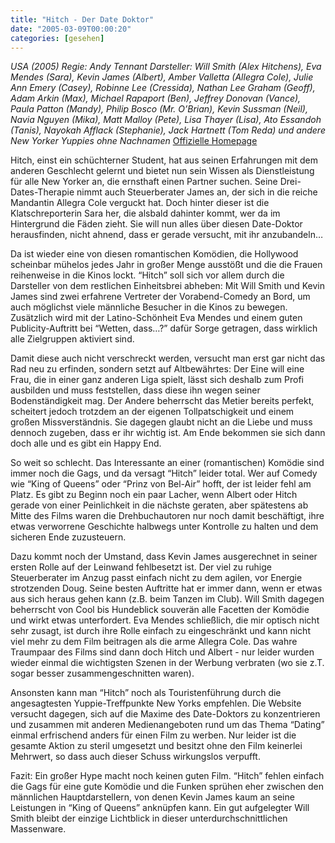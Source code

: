 ```yaml
---
title: "Hitch - Der Date Doktor"
date: "2005-03-09T00:00:20"
categories: [gesehen]
---
```


*USA (2005)
Regie: Andy Tennant
Darsteller: Will Smith (Alex Hitchens), Eva Mendes (Sara), Kevin James (Albert), Amber Valletta (Allegra Cole), Julie Ann Emery (Casey), Robinne Lee (Cressida), Nathan Lee Graham (Geoff), Adam Arkin (Max), Michael Rapaport (Ben), Jeffrey Donovan (Vance), Paula Patton (Mandy), Philip Bosco (Mr. O'Brian), Kevin Sussman (Neil), Navia Nguyen (Mika), Matt Malloy (Pete), Lisa Thayer (Lisa), Ato Essandoh (Tanis), Nayokah Afflack (Stephanie), Jack Hartnett (Tom Reda) und andere New Yorker Yuppies ohne Nachnamen*
[Offizielle Homepage](http://www.date-doktor.de/site/index.html)

Hitch, einst ein schüchterner Student, hat aus seinen Erfahrungen mit dem anderen Geschlecht gelernt und bietet nun sein Wissen als Dienstleistung für alle New Yorker an, die ernsthaft einen Partner suchen. Seine Drei-Dates-Therapie nimmt auch Steuerberater James an, der sich in die reiche Mandantin Allegra Cole verguckt hat. Doch hinter dieser ist die Klatschreporterin Sara her, die alsbald dahinter kommt, wer da im Hintergrund die Fäden zieht. Sie will nun alles über diesen Date-Doktor herausfinden, nicht ahnend, dass er gerade versucht, mit ihr anzubandeln...

Da ist wieder eine von diesen romantischen Komödien, die Hollywood scheinbar mühelos jedes Jahr in großer Menge ausstößt und die die Frauen reihenweise in die Kinos lockt. "Hitch" soll sich vor allem durch die Darsteller von dem restlichen Einheitsbrei abheben: Mit Will Smith und Kevin James sind zwei erfahrene Vertreter der Vorabend-Comedy an Bord, um auch möglichst viele männliche Besucher in die Kinos zu bewegen. Zusätzlich wird mit der Latino-Schönheit Eva Mendes und einem guten Publicity-Auftritt bei "Wetten, dass...?" dafür Sorge getragen, dass wirklich alle Zielgruppen aktiviert sind.

Damit diese auch nicht verschreckt werden, versucht man erst gar nicht das Rad neu zu erfinden, sondern setzt auf Altbewährtes: Der Eine will eine Frau, die in einer ganz anderen Liga spielt, lässt sich deshalb zum Profi ausbilden und muss feststellen, dass diese ihn wegen seiner Bodenständigkeit mag. Der Andere beherrscht das Metier bereits perfekt, scheitert jedoch trotzdem an der eigenen Tollpatschigkeit und einem großen Missverständnis. Sie dagegen glaubt nicht an die Liebe und muss dennoch zugeben, dass er ihr wichtig ist. Am Ende bekommen sie sich dann doch alle und es gibt ein Happy End.

So weit so schlecht. Das Interessante an einer (romantischen) Komödie sind immer noch die Gags, und da versagt "Hitch" leider total. Wer auf Comedy wie "King of Queens" oder "Prinz von Bel-Air" hofft, der ist leider fehl am Platz. Es gibt zu Beginn noch ein paar Lacher, wenn Albert oder Hitch gerade von einer Peinlichkeit in die nächste geraten, aber spätestens ab Mitte des Films waren die Drehbuchautoren nur noch damit beschäftigt, ihre etwas verworrene Geschichte halbwegs unter Kontrolle zu halten und dem sicheren Ende zuzusteuern.

Dazu kommt noch der Umstand, dass Kevin James ausgerechnet in seiner ersten Rolle auf der Leinwand fehlbesetzt ist. Der viel zu ruhige Steuerberater im Anzug passt einfach nicht zu dem agilen, vor Energie strotzenden Doug. Seine besten Auftritte hat er immer dann, wenn er etwas aus sich heraus gehen kann (z.B. beim Tanzen im Club). Will Smith dagegen beherrscht von Cool bis Hundeblick souverän alle Facetten der Komödie und wirkt etwas unterfordert. Eva Mendes schließlich, die mir optisch nicht sehr zusagt, ist durch ihre Rolle einfach zu eingeschränkt und kann nicht viel mehr zu dem Film beitragen als die arme Allegra Cole. Das wahre Traumpaar des Films sind dann doch Hitch und Albert - nur leider wurden wieder einmal die wichtigsten Szenen in der Werbung verbraten (wo sie z.T. sogar besser zusammengeschnitten waren).

Ansonsten kann man "Hitch" noch als Touristenführung durch die angesagtesten Yuppie-Treffpunkte New Yorks empfehlen. Die Website versucht dagegen, sich auf die Maxime des Date-Doktors zu konzentrieren und zusammen mit anderen Medienangeboten rund um das Thema "Dating" einmal erfrischend anders für einen Film zu werben. Nur leider ist die gesamte Aktion zu steril umgesetzt und besitzt ohne den Film keinerlei Mehrwert, so dass auch dieser Schuss wirkungslos verpufft.

Fazit: Ein großer Hype macht noch keinen guten Film. "Hitch" fehlen einfach die Gags für eine gute Komödie und die Funken sprühen eher zwischen den männlichen Hauptdarstellern, von denen Kevin James kaum an seine Leistungen in "King of Queens" anknüpfen kann. Ein gut aufgelegter Will Smith bleibt der einzige Lichtblick in dieser unterdurchschnittlichen Massenware.
